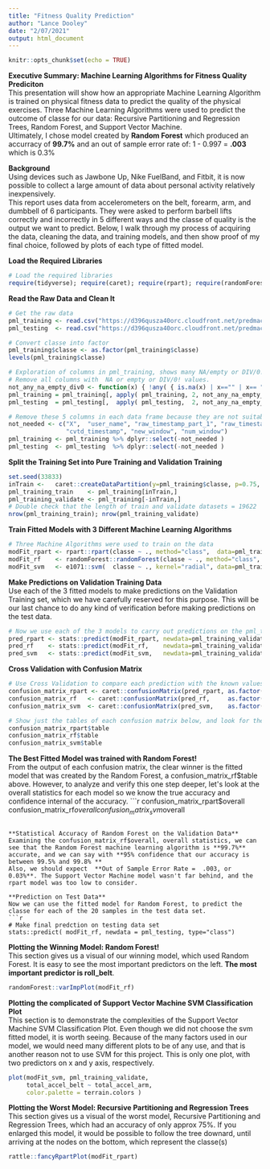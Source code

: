---
title: "Fitness Quality Prediction"
author: "Lance Dooley"
date: "2/07/2021"
output: html_document
---

```{r setup, include=FALSE}
knitr::opts_chunk$set(echo = TRUE)
```

**Executive Summary: Machine Learning Algorithms for Fitness Quality Prediciton**   
This presentation will show how an appropriate Machine Learning Algorithm is trained on physical fitness data to predict the quality of the physical exercises. Three Machine Learning Algorithms were used to predict the outcome of classe for our data: Recursive Partitioning and Regression Trees, Random Forest, and Support Vector Machine.   
Ultimately, I chose model created by **Random Forest** which produced an accurracy of **99.7%** and an out of sample error rate of: 1 - 0.997 = **.003** which is 0.3%   

**Background**   
Using devices such as Jawbone Up, Nike FuelBand, and Fitbit, it is now possible to collect a large amount of data about personal activity relatively inexpensively.   
This report uses data from accelerometers on the belt, forearm, arm, and dumbbell of 6 participants. They were asked to perform barbell lifts correctly and incorrectly in 5 different ways and the classe of quality is the output we want to predict. Below, I walk through my process of acquiring the data, cleaning the data, and training models, and then show proof of my final choice, followed by plots of each type of fitted model.

**Load the Required Libraries**   
```{r Load Libraries, eval=TRUE, echo=TRUE, message=FALSE, warning=FALSE, cache=TRUE}
# Load the required libraries
require(tidyverse); require(caret); require(rpart); require(randomForest); require(e1071); require(rattle)
```

**Read the Raw Data and Clean It**   
```{r Read and Clean Data, eval=TRUE, echo=TRUE, message=FALSE, warning=FALSE, cache=TRUE}
# Get the raw data
pml_training <- read.csv("https://d396qusza40orc.cloudfront.net/predmachlearn/pml-training.csv")
pml_testing  <- read.csv("https://d396qusza40orc.cloudfront.net/predmachlearn/pml-testing.csv")

# Convert classe into factor
pml_training$classe <- as.factor(pml_training$classe)
levels(pml_training$classe)

# Exploration of columns in pml_training, shows many NA/empty or DIV/0! NA values.
# Remove all columns with  NA or empty or DIV/0! values.
not_any_na_empty_div0 <- function(x) { !any( { is.na(x) | x=="" | x== "#DIV/0!"} ) }
pml_training = pml_training[, apply( pml_training, 2, not_any_na_empty_div0 )]
pml_testing  = pml_testing[,  apply( pml_testing,  2, not_any_na_empty_div0 )]

# Remove these 5 columns in each data frame because they are not suitable predictors
not_needed <- c("X",  "user_name", "raw_timestamp_part_1", "raw_timestamp_part_2", 
                "cvtd_timestamp", "new_window", "num_window")  
pml_training <- pml_training %>% dplyr::select(-not_needed )
pml_testing  <- pml_testing  %>% dplyr::select(-not_needed )
```

**Split the Training Set into Pure Training and Validation Training**     
```{r Split Training Set, eval=TRUE, echo=TRUE, cache=TRUE}
set.seed(33833)
inTrain <-   caret::createDataPartition(y=pml_training$classe, p=0.75, list = FALSE)
pml_training_train    <- pml_training[inTrain,]
pml_training_validate <- pml_training[-inTrain,]
# Double check that the length of train and validate datasets = 19622
nrow(pml_training_train); nrow(pml_training_validate)
```

**Train Fitted Models with 3 Different Machine Learning Algorithms**   
```{r Train Fitted Models, eval=TRUE, echo=TRUE, message=FALSE, warning=FALSE, cache=TRUE}
# Three Machine Algorithms were used to train on the data
modFit_rpart <- rpart::rpart(classe ~ ., method="class",  data=pml_training_train)
modFit_rf    <- randomForest::randomForest(classe ~ ., method="class",  data=pml_training_train)
modFit_svm   <- e1071::svm(  classe ~ ., kernel="radial", data=pml_training_train )
```

**Make Predictions on Validation Training Data**   
Use each of the 3 fitted models to make predictions on the Validation Training set, which we have carefully reserved for this purpose. This will be our last chance to do any kind of verification before making predictions on the test data.
```{r Make Predictions on Validation Training Data, eval=TRUE, echo=TRUE, message=FALSE, warning=FALSE, cache=TRUE}
# Now we use each of the 3 models to carry out predictions on the pml_training_validate data 
pred_rpart <- stats::predict(modFit_rpart, newdata=pml_training_validate, type = "class" )
pred_rf    <- stats::predict(modFit_rf,    newdata=pml_training_validate, type = "class" )
pred_svm   <- stats::predict(modFit_svm,   newdata=pml_training_validate, type = "class" )
```

**Cross Validation with Confusion Matrix**    
```{r Cross Validation with Confusion Matrix, eval=TRUE, echo=TRUE, message=FALSE, warning=FALSE, cache=TRUE}
# Use Cross Validation to compare each prediction with the known values in validation training set
confusion_matrix_rpart <- caret::confusionMatrix(pred_rpart, as.factor(pml_training_validate$classe))
confusion_matrix_rf   <- caret::confusionMatrix(pred_rf,     as.factor(pml_training_validate$classe))
confusion_matrix_svm  <- caret::confusionMatrix(pred_svm,    as.factor(pml_training_validate$classe))

# Show just the tables of each confusion matrix below, and look for the one with the most agreement between Prediction and Reference (along the diagonal).
confusion_matrix_rpart$table
confusion_matrix_rf$table
confusion_matrix_svm$table
```

**The Best Fitted Model was trained with Random Forest!**      
From the output of each confusion matrix, the clear winner is the fitted model that was created by the Random Forest, a confusion_matrix_rf$table above. However, to analyze and verify this one step deeper, let's look at the overall statistics for each model so we know the true accuracy and confidence internal of the accuracy.
```{r Confusion Matrix Overall Statistidcs, eval=TRUE, echo=TRUE, message=FALSE, warning=FALSE, cache=TRUE}
confusion_matrix_rpart$overall
confusion_matrix_rf$overall
confusion_matrix_svm$overall
```

**Statistical Accuracy of Random Forest on the Validation Data**    
Examining the confusion_matrix_rf$overall, overall statistics, we can see that the Random Forest machine learning algorithm is **99.7%** accurate, and we can say with **95% confidence that our accuracy is between 99.5% and 99.8% **   
Also, we should expect  **Out of Sample Error Rate =  .003, or 0.03%**. The Support Vector Machine model wasn't far behind, and the rpart model was too low to consider.

**Prediction on Test Data**   
Now we can use the fitted model for Random Forest, to predict the classe for each of the 20 samples in the test data set.
```{r Prediction on Test Data, echo=TRUE, message=FALSE, warning=FALSE, cache=TRUE}
# Make final predction on testing data set
stats::predict( modFit_rf, newdata = pml_testing, type="class")
```

**Plotting the Winning Model: Random Forest!**       
This section gives us a visual of our winning model, which used Random Forest. It is easy to see the most important predictors on the left. **The most important predictor is roll_belt**.   
```{r Plot Random Forest, eval=TRUE, echo=FALSE, fig.height=4.5, fig.width=10, cache=TRUE}
randomForest::varImpPlot(modFit_rf)
```

**Plotting the complicated of Support Vector Machine SVM Classification Plot**     
This section is to demonstrate the complexities of the Support Vector Machine SVM Classification Plot. Even though we did not choose the svm fitted model, it is worth seeing. Because of the many factors used in our model, we would need many different plots to be of any use, and that is another reason not to use SVM for this project. This is only one plot, with two predictors on x and y axis, respectively.
```{r Plot SVM Classification, eval=TRUE, echo=FALSE, fig.height=3, fig.width=10, message=FALSE, warning=FALSE, cache=TRUE}
plot(modFit_svm, pml_training_validate, 
     total_accel_belt ~ total_accel_arm,
     color.palette = terrain.colors )
```

**Plotting the Worst Model: Recursive Partitioning and Regression Trees**    
This section gives us a visual of the worst model, Recursive Partitioning and Regression Trees, which had an accuracy of only approx 75%. If you enlarged this model, it would be possible to follow the tree downard, until arriving at the nodes on the bottom, which represent the classe(s)
```{r Plotting Recursive Partitioning and Regression Trees, eval=TRUE, echo=FALSE, fig.height=4.5, fig.width=10, cache=TRUE}
rattle::fancyRpartPlot(modFit_rpart)
```











